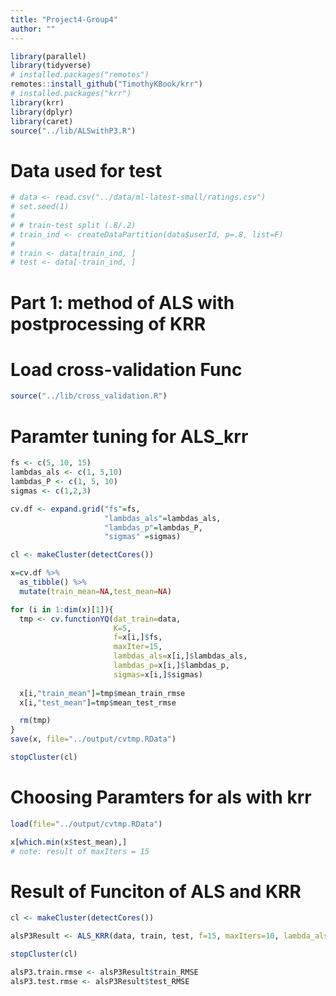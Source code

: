 ```yaml
---
title: "Project4-Group4"
author: ""
---
```



```r
library(parallel)
library(tidyverse)
# installed.packages("remotes")
remotes::install_github("TimothyKBook/krr")
# installed.packages("krr")
library(krr)
library(dplyr)
library(caret)
source("../lib/ALSwithP3.R")
```

# Data used for test
```r
# data <- read.csv("../data/ml-latest-small/ratings.csv")
# set.seed(1)
# 
# # train-test split (.8/.2)
# train_ind <- createDataPartition(data$userId, p=.8, list=F)
# 
# train <- data[train_ind, ]
# test <- data[-train_ind, ]
```

# Part 1: method of ALS with postprocessing of KRR
# Load cross-validation Func
```r
source("../lib/cross_validation.R")
```
# Paramter tuning for ALS_krr
```r
fs <- c(5, 10, 15)
lambdas_als <- c(1, 5,10)
lambdas_P <- c(1, 5, 10)
sigmas <- c(1,2,3)

cv.df <- expand.grid("fs"=fs, 
                     "lambdas_als"=lambdas_als, 
                     "lambdas_p"=lambdas_P, 
                     "sigmas" =sigmas)
```

```r
cl <- makeCluster(detectCores())

x=cv.df %>%
  as_tibble() %>%
  mutate(train_mean=NA,test_mean=NA)

for (i in 1:dim(x)[1]){
  tmp <- cv.functionYQ(dat_train=data,
                       K=5,
                       f=x[i,]$fs,
                       maxIter=15,
                       lambdas_als=x[i,]$lambdas_als,
                       lambdas_p=x[i,]$lambdas_p,
                       sigmas=x[i,]$sigmas)
  
  x[i,"train_mean"]=tmp$mean_train_rmse
  x[i,"test_mean"]=tmp$mean_test_rmse

  rm(tmp)
}
save(x, file="../output/cvtmp.RData")

stopCluster(cl)
```

# Choosing Paramters for als with krr
```r
load(file="../output/cvtmp.RData")

x[which.min(x$test_mean),]
# note: result of maxIters = 15
```

# Result of Funciton of ALS and KRR
```r
cl <- makeCluster(detectCores())

alsP3Result <- ALS_KRR(data, train, test, f=15, maxIters=10, lambda_als=10, lambda_p=1, sigma=1)

stopCluster(cl)

alsP3.train.rmse <- alsP3Result$train_RMSE
alsP3.test.rmse <- alsP3Result$test_RMSE

```

